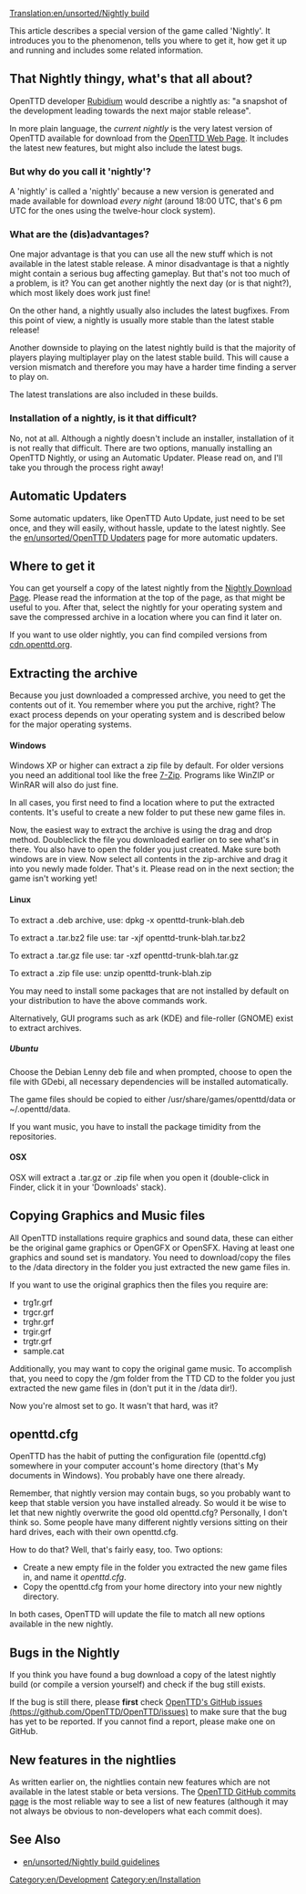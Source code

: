[[Translation:en/unsorted/Nightly build]]

This article describes a special version of the game called 'Nightly'. It introduces you to the phenomenon, tells you where to get it, how get it up and running and includes some related information.

== That Nightly thingy, what's that all about? ==
OpenTTD developer [[en/Rubidium|Rubidium]] would describe a nightly as: "a snapshot of the development leading towards the next major stable release".

In more plain language, the ''current nightly'' is the very latest version of OpenTTD available for download from the [https://www.openttd.org/downloads/openttd-nightlies/latest.html OpenTTD Web Page]. It includes the latest new features, but might also include the latest bugs.

=== But why do you call it 'nightly'? ===
A 'nightly' is called a 'nightly' because a new version is generated and made available for download ''every night'' (around 18:00 UTC, that's 6 pm UTC for the ones using the twelve-hour clock system).

=== What are the (dis)advantages? ===
One major advantage is that you can use all the new stuff which is not available in the latest stable release. A minor disadvantage is that a nightly might contain a serious bug affecting gameplay. But that's not too much of a problem, is it? You can get another nightly the next day (or is that night?), which most likely does work just fine!

On the other hand, a nightly usually also includes the latest bugfixes. From this point of view, a nightly is usually more stable than the latest stable release!

Another downside to playing on the latest nightly build is that the majority of players playing multiplayer play on the latest stable build. This will cause a version mismatch and therefore you may have a harder time finding a server to play on.

The latest translations are also included in these builds.

=== Installation of a nightly, is it that difficult? ===
No, not at all. Although a nightly doesn't include an installer, installation of it is not really that difficult. There are two options, manually installing an OpenTTD Nightly, or using an Automatic Updater. Please read on, and I'll take you through the process right away!

== Automatic Updaters ==
Some automatic updaters, like OpenTTD Auto Update, just need to be set once, and they will easily, without hassle, update to the latest nightly. See the [[en/unsorted/OpenTTD Updaters]] page for more automatic updaters.

== Where to get it ==
You can get yourself a copy of the latest nightly from the [https://www.openttd.org/downloads/openttd-nightlies/latest.html Nightly Download Page]. Please read the information at the top of the page, as that might be useful to you. After that, select the nightly for your operating system and save the compressed archive in a location where you can find it later on.

If you want to use older nightly, you can find compiled versions from [https://cdn.openttd.org/ cdn.openttd.org].

== Extracting the archive ==
Because you just downloaded a compressed archive, you need to get the contents out of it. You remember where you put the archive, right? The exact process depends on your operating system and is described below for the major operating systems.

==== Windows ====
Windows XP or higher can extract a zip file by default. For older versions you need an additional tool like the free [http://www.7-zip.org/ 7-Zip]. Programs like WinZIP or WinRAR will also do just fine.

In all cases, you first need to find a location where to put the extracted contents. It's useful to create a new folder to put these new game files in.

Now, the easiest way to extract the archive is using the drag and drop method. Doubleclick the file you downloaded earlier on to see what's in there. You also have to open the folder you just created. Make sure both windows are in view. Now select all contents in the zip-archive and drag it into you newly made folder. That's it. Please read on in the next section; the game isn't working yet!

==== Linux ====

To extract a .deb archive, use:
dpkg -x openttd-trunk-blah.deb

To extract a .tar.bz2 file use:
tar -xjf openttd-trunk-blah.tar.bz2

To extract a .tar.gz file use:
tar -xzf openttd-trunk-blah.tar.gz

To extract a .zip file use:
unzip openttd-trunk-blah.zip

You may need to install some packages that are not installed by default on your distribution to have the above commands work.

Alternatively, GUI programs such as ark (KDE) and file-roller (GNOME) exist to extract archives.

===== Ubuntu =====
Choose the Debian Lenny deb file and when prompted, choose to open the file with GDebi, all necessary dependencies will be installed automatically.

The game files should be copied to either /usr/share/games/openttd/data or ~/.openttd/data.

If you want music, you have to install the package timidity from the repositories.

{{en/Note|If GDebi complains about not finding a dependency, try the Etch version.
Obviously this should also work with other Debian based systems.}}

==== OSX ====

OSX will extract a .tar.gz or .zip file when you open it (double-click in Finder, click it in your 'Downloads' stack).

== Copying Graphics and Music files ==
All OpenTTD installations require graphics and sound data, these can either be the original game graphics or OpenGFX or OpenSFX. Having at least one graphics and sound set is  mandatory. You need to download/copy the files to the /data directory in the folder you just extracted the new game files in.

If you want to use the original graphics then the files you require are:
* trg1r.grf
* trgcr.grf
* trghr.grf
* trgir.grf
* trgtr.grf
* sample.cat 

Additionally, you may want to copy the original game music. To accomplish that, you need to copy the /gm folder from the TTD CD to the folder you just extracted the new game files in (don't put it in the /data dir!).

Now you're almost set to go. It wasn't that hard, was it?

== openttd.cfg ==
OpenTTD has the habit of putting the configuration file (openttd.cfg) somewhere in your computer account's home directory (that's My documents in Windows). You probably have one there already.

Remember, that nightly version may contain bugs, so you probably want to keep that stable version you have installed already. So would it be wise to let that new nightly overwrite the good old openttd.cfg? Personally, I don't think so. Some people have many different nightly versions sitting on their hard drives, each with their own openttd.cfg.

How to do that? Well, that's fairly easy, too. Two options:

* Create a new empty file in the folder you extracted the new game files in, and name it ''openttd.cfg''.
* Copy the openttd.cfg from your home directory into your new nightly directory.

In both cases, OpenTTD will update the file to match all new options available in the new nightly.

==Bugs in the Nightly==
If you think you have found a bug download a copy of the latest nightly build (or compile a version yourself) and check if the bug still exists.

If the bug is still there, please '''first''' check [https://github.com/OpenTTD/OpenTTD/issues OpenTTD's GitHub issues (https://github.com/OpenTTD/OpenTTD/issues)] to make sure that the bug has yet to be reported.  If you cannot find a report, please make one on GitHub.

== New features in the nightlies ==
As written earlier on, the nightlies contain new features which are not available in the latest stable or beta versions.  The [https://github.com/OpenTTD/OpenTTD/commits/master OpenTTD GitHub commits page] is the most reliable way to see a list of new features (although it may not always be obvious to non-developers what each commit does).

== See Also ==
* [[en/unsorted/Nightly build guidelines]]

[[Category:en/Development]]
[[Category:en/Installation]]